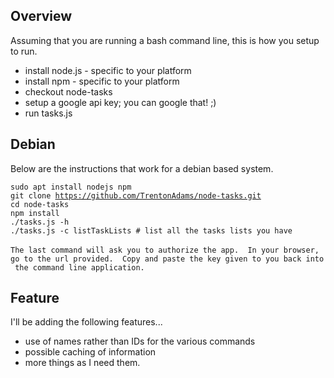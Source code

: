 == Overview ==
Assuming that you are running a bash command line, this is how you setup to run.

* install node.js - specific to your platform
* install npm - specific to your platform
* checkout node-tasks
* setup a google api key; you can google that! ;)
* run tasks.js

== Debian ==
Below are the instructions that work for a debian based system.

 sudo apt install nodejs npm
 git clone https://github.com/TrentonAdams/node-tasks.git
 cd node-tasks
 npm install
 ./tasks.js -h
 ./tasks.js -c listTaskLists # list all the tasks lists you have
 
 The last command will ask you to authorize the app.  In your browser, go to the url provided.  Copy and paste the key given to you back into the command line application.
 
== Feature ==
I'll be adding the following features...
* use of names rather than IDs for the various commands
* possible caching of information
* more things as I need them.

